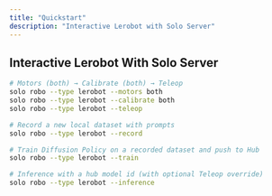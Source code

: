 ```yaml
---
title: "Quickstart"
description: "Interactive Lerobot with Solo Server"
---
```


## Interactive Lerobot With Solo Server 

```bash
# Motors (both) → Calibrate (both) → Teleop
solo robo --type lerobot --motors both
solo robo --type lerobot --calibrate both
solo robo --type lerobot --teleop

# Record a new local dataset with prompts
solo robo --type lerobot --record

# Train Diffusion Policy on a recorded dataset and push to Hub
solo robo --type lerobot --train

# Inference with a hub model id (with optional Teleop override)
solo robo --type lerobot --inference
```